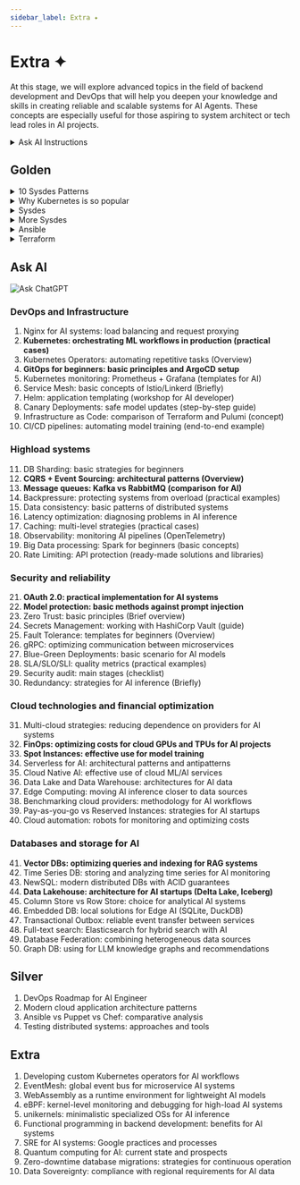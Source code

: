 ```yaml
---
sidebar_label: Extra ✦
---
```


# Extra ✦

At this stage, we will explore advanced topics in the field of backend development and DevOps that will help you deepen your knowledge and skills in creating reliable and scalable systems for AI Agents. These concepts are especially useful for those aspiring to system architect or tech lead roles in AI projects.

<details>
<summary>Ask AI Instructions</summary>

:::tip instruction
Since these topics do not change over time, it is best for you to study them with a personal tutor - ChatGPT.

The learning process should be as follows:
- you create a system prompt for ChatGPT ([templates](../metalearning#chatgpt-prompts)), where you describe your background, preferences, level of detail of explanations, etc.
- copy the topic from the list (triple click), and ask ChatGPT to explain this topic to you
- if you want to delve deeper, ask clarifying questions

At the moment, this is the most convenient way to learn the basics. **In addition to concepts, you can study additional materials in the Gold, Silver, Extra sections.**
1. Gold - be sure to study before communicating with ChatGPT
2. Ask AI - ask questions on each unfamiliar topic
3. Silver - secondary materials
4. Extra - in-depth topics
:::

</details>

## Golden


<details>
<summary>10 Sysdes Patterns</summary>

<iframe width="560" height="315" src="https://www.youtube.com/embed/BrT3AO8bVQY?si=21RSD7p6-qG7NHZR" title="YouTube video player" frameborder="0" allow="accelerometer; autoplay; clipboard-write; encrypted-media; gyroscope; picture-in-picture; web-share" referrerpolicy="strict-origin-when-cross-origin" allowfullscreen></iframe>
</details>

<details>
<summary>Why Kubernetes is so popular</summary>

<iframe width="560" height="315" src="https://www.youtube.com/embed/lv0DdVLZuHc?si=ra_9wvHrMlGDd01R" title="YouTube video player" frameborder="0" allow="accelerometer; autoplay; clipboard-write; encrypted-media; gyroscope; picture-in-picture; web-share" referrerpolicy="strict-origin-when-cross-origin" allowfullscreen></iframe>
</details>

<details>
<summary>Sysdes</summary>

<iframe width="560" height="315" src="https://www.youtube.com/embed/EWS_CIxttVw?si=ysASHEe3YnKA13eD" title="YouTube video player" frameborder="0" allow="accelerometer; autoplay; clipboard-write; encrypted-media; gyroscope; picture-in-picture; web-share" referrerpolicy="strict-origin-when-cross-origin" allowfullscreen></iframe>
</details>

<details>
<summary>More Sysdes</summary>

<iframe width="560" height="315" src="https://www.youtube.com/embed/_higfXfhjdo?si=c6WHbP2YNdqPIMT_" title="YouTube video player" frameborder="0" allow="accelerometer; autoplay; clipboard-write; encrypted-media; gyroscope; picture-in-picture; web-share" referrerpolicy="strict-origin-when-cross-origin" allowfullscreen></iframe>
</details>

<details>
<summary>Ansible</summary>

</details>

<details>
<summary>Terraform</summary>

</details>

## Ask AI

![Ask ChatGPT](https://img.shields.io/badge/Ask%20ChatGPT-8A2BE2?style=for-the-badge)

### DevOps and Infrastructure

1. Nginx for AI systems: load balancing and request proxying
2. **Kubernetes: orchestrating ML workflows in production (practical cases)**
3. Kubernetes Operators: automating repetitive tasks (Overview)
4. **GitOps for beginners: basic principles and ArgoCD setup**
5. Kubernetes monitoring: Prometheus + Grafana (templates for AI)
6. Service Mesh: basic concepts of Istio/Linkerd (Briefly)
7. Helm: application templating (workshop for AI developer)
8. Canary Deployments: safe model updates (step-by-step guide)
9. Infrastructure as Code: comparison of Terraform and Pulumi (concept)
10. CI/CD pipelines: automating model training (end-to-end example)

### Highload systems

11. DB Sharding: basic strategies for beginners
12. **CQRS + Event Sourcing: architectural patterns (Overview)**
13. **Message queues: Kafka vs RabbitMQ (comparison for AI)**
14. Backpressure: protecting systems from overload (practical examples)
15. Data consistency: basic patterns of distributed systems
16. Latency optimization: diagnosing problems in AI inference
17. Caching: multi-level strategies (practical cases)
18. Observability: monitoring AI pipelines (OpenTelemetry)
19. Big Data processing: Spark for beginners (basic concepts)
20. Rate Limiting: API protection (ready-made solutions and libraries)

### Security and reliability

21. **OAuth 2.0: practical implementation for AI systems**
22. **Model protection: basic methods against prompt injection**
23. Zero Trust: basic principles (Brief overview)
24. Secrets Management: working with HashiCorp Vault (guide)
25. Fault Tolerance: templates for beginners (Overview)
26. gRPC: optimizing communication between microservices
27. Blue-Green Deployments: basic scenario for AI models
28. SLA/SLO/SLI: quality metrics (practical examples)
29. Security audit: main stages (checklist)
30. Redundancy: strategies for AI inference (Briefly)

### Cloud technologies and financial optimization

31. Multi-cloud strategies: reducing dependence on providers for AI systems
32. **FinOps: optimizing costs for cloud GPUs and TPUs for AI projects**
33. **Spot Instances: effective use for model training**
34. Serverless for AI: architectural patterns and antipatterns
35. Cloud Native AI: effective use of cloud ML/AI services
36. Data Lake and Data Warehouse: architectures for AI data
37. Edge Computing: moving AI inference closer to data sources
38. Benchmarking cloud providers: methodology for AI workflows
39. Pay-as-you-go vs Reserved Instances: strategies for AI startups
40. Cloud automation: robots for monitoring and optimizing costs

### Databases and storage for AI

41. **Vector DBs: optimizing queries and indexing for RAG systems**
42. Time Series DB: storing and analyzing time series for AI monitoring
43. NewSQL: modern distributed DBs with ACID guarantees
44. **Data Lakehouse: architecture for AI startups (Delta Lake, Iceberg)**
45. Column Store vs Row Store: choice for analytical AI systems
46. Embedded DB: local solutions for Edge AI (SQLite, DuckDB)
47. Transactional Outbox: reliable event transfer between services
48. Full-text search: Elasticsearch for hybrid search with AI
49. Database Federation: combining heterogeneous data sources
50. Graph DB: using for LLM knowledge graphs and recommendations

## Silver

1. DevOps Roadmap for AI Engineer
2. Modern cloud application architecture patterns
3. Ansible vs Puppet vs Chef: comparative analysis
4. Testing distributed systems: approaches and tools

## Extra

1. Developing custom Kubernetes operators for AI workflows
2. EventMesh: global event bus for microservice AI systems
3. WebAssembly as a runtime environment for lightweight AI models
4. eBPF: kernel-level monitoring and debugging for high-load AI systems
5. unikernels: minimalistic specialized OSs for AI inference
6. Functional programming in backend development: benefits for AI systems
7. SRE for AI systems: Google practices and processes
8. Quantum computing for AI: current state and prospects
9. Zero-downtime database migrations: strategies for continuous operation
10. Data Sovereignty: compliance with regional requirements for AI data